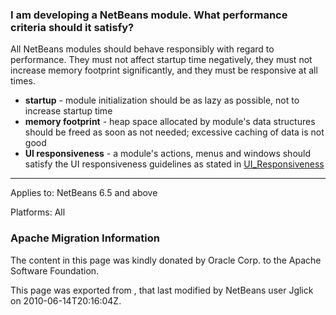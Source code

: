 <!--

    Licensed to the Apache Software Foundation (ASF) under one
    or more contributor license agreements.  See the NOTICE file
    distributed with this work for additional information
    regarding copyright ownership.  The ASF licenses this file
    to you under the Apache License, Version 2.0 (the
    "License"); you may not use this file except in compliance
    with the License.  You may obtain a copy of the License at

      http://www.apache.org/licenses/LICENSE-2.0

    Unless required by applicable law or agreed to in writing,
    software distributed under the License is distributed on an
    "AS IS" BASIS, WITHOUT WARRANTIES OR CONDITIONS OF ANY
    KIND, either express or implied.  See the License for the
    specific language governing permissions and limitations
    under the License.

-->

===I am developing a NetBeans module. What performance criteria should it satisfy?===

All NetBeans modules should behave responsibly with regard to performance. They must not affect startup time negatively, they must not increase memory footprint significantly, and they must be responsive at all times.

* '''startup''' - module initialization should be as lazy as possible, not to increase startup time
* '''memory footprint''' - heap space allocated by module's data structures should be freed as soon as not needed; excessive caching of data is not good
* '''UI responsiveness''' - a module's actions, menus and windows should satisfy the UI responsiveness guidelines as stated in [[UI_Responsiveness]]

--------
Applies to: NetBeans 6.5 and above

Platforms: All

===Apache Migration Information===

The content in this page was kindly donated by Oracle Corp. to the
Apache Software Foundation.

This page was exported from , 
that last modified by NetBeans user Jglick 
on 2010-06-14T20:16:04Z.


